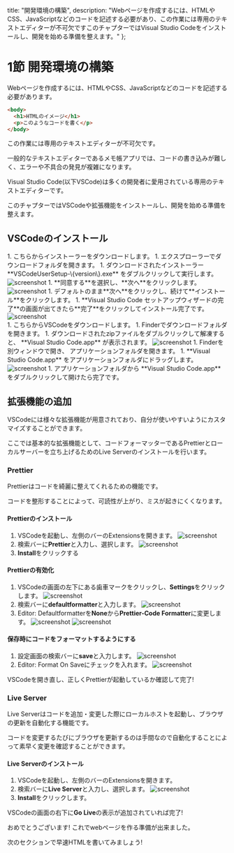 
  title: "開発環境の構築",
  description: "Webページを作成するには、HTMLやCSS、JavaScriptなどのコードを記述する必要があり、この作業には専用のテキストエディターが不可欠ですこのチャプターではVisual Studio Codeをインストールし、開発を始める準備を整えます。"
};

# 1節 開発環境の構築

Webページを作成するには、HTMLやCSS、JavaScriptなどのコードを記述する必要があります。

```html
<body>
  <h1>HTMLのイメージ</h1>
  <p>このようなコードを書く</p>
</body>
```

この作業には専用のテキストエディターが不可欠です。

一般的なテキストエディターであるメモ帳アプリでは、コードの書き込みが難しく、エラーや不具合の発見が複雑になります。

Visual Studio Code(以下VSCode)は多くの開発者に愛用されている専用のテキストエディターです。

このチャプターではVSCodeや拡張機能をインストールし、開発を始める準備を整えます。

## VSCodeのインストール

<SyncTabMdx>
  <div data-label="windows">
    1. <Link href="https://go.microsoft.com/fwlink/?LinkID=534107" target="_blank" rel="noopener noreferrer">こちら</Link>からインストーラーをダウンロードします。
    1. エクスプローラーでダウンロードフォルダを開きます。
    1. ダウンロードされたインストーラー **VSCodeUserSetup-\{version\}.exe** をダブルクリックして実行します。
        <Image src="/img/01-01-windows-01.png" width={768} height={555} alt="screenshot" />
    1. **同意する**を選択し、**次へ**をクリックします。
        <Image src="/img/01-01-windows-02.png" width={768} height={579} alt="screenshot" />
    1. デフォルトのまま**次へ**をクリックし、続けて**インストール**をクリックします。
    1. **Visual Studio Code セットアップウィザードの完了**の画面が出てきたら**完了**をクリックしてインストール完了です。
        <Image src="/img/01-01-windows-03.png" width={768} height={579} alt="screenshot" />
  </div>
  <div data-label="mac">
    1. <Link href="https://go.microsoft.com/fwlink/?LinkID=534106" target="_blank" rel="noopener noreferrer">こちら</Link>からVSCodeをダウンロードします。
    1. Finderでダウンロードフォルダを開きます。
    1. ダウンロードされたzipファイルをダブルクリックして解凍すると、 **Visual Studio Code.app** が表示されます。
        <Image src="/img/01-01-mac-01.png" width={768} height={398} alt="screenshot" />
    1. Finderを別ウィンドウで開き、 アプリケーションフォルダを開きます。
    1. **Visual Studio Code.app** をアプリケーションフォルダにドラッグします。
        <Image src="/img/01-01-mac-02.png" width={768} height={553} alt="screenshot" />
    1. アプリケーションフォルダから **Visual Studio Code.app** をダブルクリックして開けたら完了です。
  </div>
</SyncTabMdx>

## 拡張機能の追加

VSCodeには様々な拡張機能が用意されており、自分が使いやすいようにカスタマイズすることができます。

ここでは基本的な拡張機能として、コードフォーマッターであるPrettierとローカルサーバーを立ち上げるためのLive Serverのインストールを行います。

### Prettier

Prettierはコードを綺麗に整えてくれるための機能です。

コードを整形することによって、可読性が上がり、ミスが起きにくくなります。

#### Prettierのインストール
1. VSCodeを起動し、左側のバーのExtensionsを開きます。
  ![screenshot](/img/01-01-prettier-01.png)
1. 検索バーに**Prettier**と入力し、選択します。
  ![screenshot](/img/01-01-prettier-02.png)
1. **Install**をクリックする

#### Prettierの有効化
1. VSCodeの画面の左下にある歯車マークをクリックし、**Settings**をクリックします。
  ![screenshot](/img/01-01-prettier-03.png)
1. 検索バーに**defaultformatter**と入力します。
  ![screenshot](/img/01-01-prettier-04.png)
1. Editor: Defaultformatterを**None**から**Prettier-Code Formatter**に変更します。
  ![screenshot](/img/01-01-prettier-05.png)
  ![screenshot](/img/01-01-prettier-06.png)

#### 保存時にコードをフォーマットするようにする
1. 設定画面の検索バーに**save**と入力します。
  ![screenshot](/img/01-01-prettier-07.png)
1. Editor: Format On Saveにチェックを入れます。
  ![screenshot](/img/01-01-prettier-08.png)

VSCodeを開き直し、正しくPrettierが起動しているか確認して完了!

### Live Server

Live Serverはコードを追加・変更した際にローカルホストを起動し、ブラウザの更新を自動化する機能です。

コードを変更するたびにブラウザを更新するのは手間なので自動化することによって素早く変更を確認することができます。

#### Live Serverのインストール
1. VSCodeを起動し、左側のバーのExtensionsを開きます。
1. 検索バーに**Live Server**と入力し、選択します。
  ![screenshot](/img/01-01-liveserver-01.png)
1. **Install**をクリックします。

VSCodeの画面の右下に**Go Live**の表示が追加されていれば完了!

おめでとうございます! これでwebページを作る準備が出来ました。

次のセクションで早速HTMLを書いてみましょう!